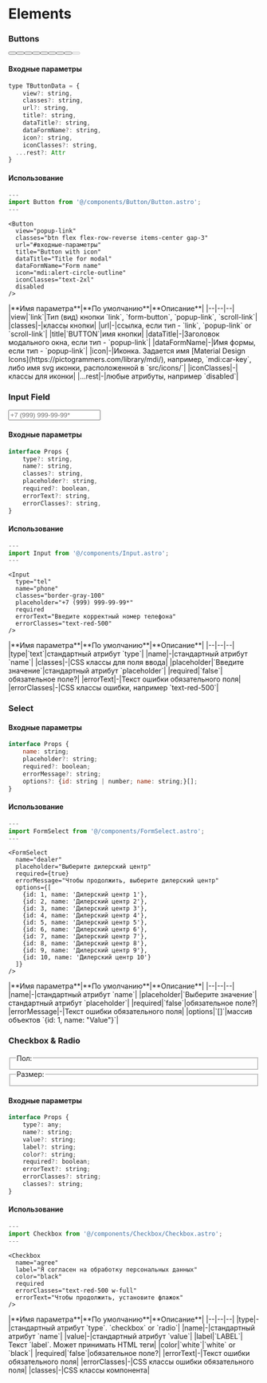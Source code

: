 
# Elements

### **Buttons**

<div class="flex gap-5 flex-wrap mb-10 bg-gray-700 py-10 px-4">
  <Button title="Link" url="/guide/" classes="!m-0" />
  <Button title="Scroll link" view="scroll-link" classes="btn btn-o !m-0" url="#входные-параметры" />
  <Button title="Popup link" view="popup-link" classes="btn black !m-0" url="#common-modal" dataTitle="Popup link" dataFormName="Popup link" />
  <Button title="Form button" view="form-button" classes="btn black btn-o !m-0" />
  <Button title="Button with icon" icon="mdi:account" iconClasses="text-2xl" view="scroll-link" classes="btn white !m-0 flex items-center gap-3" url="#входные-параметры" />
  <Button title="Button with icon" icon="mdi:alert-circle-outline" iconClasses="text-2xl" view="scroll-link" classes="btn white btn-o !m-0 flex flex-row-reverse items-center gap-3" url="#входные-параметры" />
  <Button title="Danger button" view="scroll-link" classes="btn danger !m-0" url="#входные-параметры" />
  <Button title="Danger button" view="scroll-link" classes="btn danger btn-o !m-0" url="#входные-параметры" />
  <Button title="Disabled button" view="form-button" classes="btn black !m-0" disabled />
</div>

#### Входные параметры

```js
type TButtonData = {
	view?: string,
	classes?: string,
	url?: string,
	title?: string,
	dataTitle?: string,
	dataFormName?: string,
	icon?: string,
	iconClasses?: string,
  ...rest?: Attr
}
```

#### Использование
```js
---
import Button from '@/components/Button/Button.astro';
---
```

```astro
<Button 
  view="popup-link" 
  classes="btn flex flex-row-reverse items-center gap-3" 
  url="#входные-параметры" 
  title="Button with icon" 
  dataTitle="Title for modal"
  dataFormName="Form name"
  icon="mdi:alert-circle-outline" 
  iconClasses="text-2xl" 
  disabled
/>
```

<div class="*:!text-left mb-10">
    |**Имя параметра**|**По умолчанию**|**Описание**|
    |--|--|--|
    |view|`link`|Тип (вид) кнопки `link`, `form-button`, `popup-link`, `scroll-link`|
    |classes|-|классы кнопки|
    |url|-|ссылка, если тип - `link`, `popup-link` or `scroll-link`|
    |title|`BUTTON`|имя кнопки|
    |dataTitle|-|Заголовок модального окна, если тип - `popup-link`|
    |dataFormName|-|Имя формы, если тип - `popup-link`|
    |icon|-|Иконка. Задается имя [Material Design Icons](https://pictogrammers.com/library/mdi/), например, `mdi:car-key`, либо имя svg иконки, расположенной в `src/icons/`|
    |iconClasses|-|классы для иконки|
    |...rest|-|любые атрибуты, например `disabled`|
</div>

### **Input Field**

<div class="max-w-xl mb-10">
  <Input
    type="tel"
    name="phone"
    classes="border-gray-100"
    placeholder="+7 (999) 999-99-99*"
    required
    errorText="Введите корректный номер телефона"
    errorClasses="text-red-500 !block"
  />
</div>

#### Входные параметры

```js
interface Props {
    type?: string,
    name?: string,
    classes?: string,
    placeholder?: string,
    required?: boolean,
    errorText?: string,
    errorClasses?: string,
}
```

#### Использование
```js
---
import Input from '@/components/Input.astro';
---
```

```astro
<Input
  type="tel"
  name="phone"
  classes="border-gray-100"
  placeholder="+7 (999) 999-99-99*"
  required
  errorText="Введите корректный номер телефона"
  errorClasses="text-red-500"
/>
```

<div class="*:!text-left mb-10">
    |**Имя параметра**|**По умолчанию**|**Описание**|
    |--|--|--|
    |type|`text`|стандартный атрибут `type`|
    |name|-|стандартный атрибут `name`|
    |classes|-|CSS классы для поля ввода|
    |placeholder|`Введите значение`|стандартный атрибут `placeholder`|
    |required|`false`|обязательное поле?|
    |errorText|-|Текст ошибки обязательного поля|
    |errorClasses|-|CSS классы ошибки, например `text-red-500`|
</div>

### **Select**

<div class="max-w-xl mb-10">
  <FormSelect 
    name="dealer" 
    placeholder="Выберите дилерский центр" 
    required={true} 
    errorMessage="Чтобы продолжить, выберите дилерский центр" 
    options={[
      {id: 1, name: 'Дилерский центр 1'},
      {id: 2, name: 'Дилерский центр 2'},
      {id: 3, name: 'Дилерский центр 3'},
      {id: 4, name: 'Дилерский центр 4'},
      {id: 5, name: 'Дилерский центр 5'},
      {id: 6, name: 'Дилерский центр 6'},
      {id: 7, name: 'Дилерский центр 7'},
      {id: 8, name: 'Дилерский центр 8'},
      {id: 9, name: 'Дилерский центр 9'},
      {id: 10, name: 'Дилерский центр 10'}
    ]} 
  />
</div>

#### Входные параметры

```js
interface Props {
	name: string;
	placeholder?: string;
	required?: boolean;
	errorMessage?: string;
	options?: {id: string | number; name: string;}[];
}
```

#### Использование
```js
---
import FormSelect from '@/components/FormSelect.astro';
---
```

```astro
<FormSelect 
  name="dealer" 
  placeholder="Выберите дилерский центр" 
  required={true} 
  errorMessage="Чтобы продолжить, выберите дилерский центр" 
  options={[
    {id: 1, name: 'Дилерский центр 1'},
    {id: 2, name: 'Дилерский центр 2'},
    {id: 3, name: 'Дилерский центр 3'},
    {id: 4, name: 'Дилерский центр 4'},
    {id: 5, name: 'Дилерский центр 5'},
    {id: 6, name: 'Дилерский центр 6'},
    {id: 7, name: 'Дилерский центр 7'},
    {id: 8, name: 'Дилерский центр 8'},
    {id: 9, name: 'Дилерский центр 9'},
    {id: 10, name: 'Дилерский центр 10'}
  ]} 
/>
```

<div class="*:!text-left mb-10">
    |**Имя параметра**|**По умолчанию**|**Описание**|
    |--|--|--|
    |name|-|стандартный атрибут `name`|
    |placeholder|`Выберите значение`|стандартный атрибут `placeholder`|
    |required|`false`|обязательное поле?|
    |errorMessage|-|Текст ошибки обязательного поля|
    |options|`[]`|массив объектов `{id: 1, name: "Value"}`|
</div>

### **Checkbox & Radio**

<div class="max-w-xl mb-10 grid gap-5">
  <Checkbox
    name="agree"
    label='<span class="pt-0.5">Я согласен на</span><a href="/privacy-policy" class="!m-0 underline transition-all hover:no-underline" target="_blank">обработку персональных данных</a>'
    color="black"
    required
    errorClasses="text-red-500 w-full"
    errorText="Чтобы продолжить, установите флажок"
  />
  <fieldset class="flex flex-col gap-5 border px-3 pb-2">
    <legend class="px-3">Пол:</legend>
    <Checkbox
      type="radio"
      name="genre"
      value="male"
      label={'Мужской'}
      color="black"
      required
      errorClasses="text-red-500 w-full"
      errorText="Чтобы продолжить, установите флажок"
    />
    <Checkbox
      type="radio"
      name="genre"
      value="famale"
      label={'Женский'}
      color="black"
      required
      errorClasses="text-red-500 w-full"
      errorText="Чтобы продолжить, установите флажок"
    />
  </fieldset>
  <fieldset class="flex flex-col gap-5 border-white text-white px-3 pb-2 bg-gray-800">
    <legend class="px-3 bg-gray-800">Размер:</legend>
    <Checkbox
      type="radio"
      name="size"
      value="xs"
      label="XS"
      color="white"
      required
      errorClasses="text-red-500 w-full"
      errorText="Чтобы продолжить, установите флажок"
    />
    <Checkbox
      type="radio"
      name="size"
      value="xl"
      label="XL"
      color="white"
      required
      errorClasses="text-red-500 w-full"
      errorText="Чтобы продолжить, установите флажок"
    />
  </fieldset>
</div>

#### Входные параметры

```js
interface Props {
	type?: any;
	name?: string;
	value?: string;
	label?: string;
	color?: string;
	required?: boolean;
	errorText?: string;
	errorClasses?: string;
	classes?: string;
}
```

#### Использование
```js
---
import Checkbox from '@/components/Checkbox/Checkbox.astro';
---
```

```astro
<Checkbox
  name="agree"
  label="Я согласен на обработку персональных данных"
  color="black"
  required
  errorClasses="text-red-500 w-full"
  errorText="Чтобы продолжить, установите флажок"
/>
```

<div class="*:!text-left mb-10">
    |**Имя параметра**|**По умолчанию**|**Описание**|
    |--|--|--|
    |type|-|стандартный атрибут `type`. `checkbox` or `radio`|
    |name|-|стандартный атрибут `name`|
    |value|-|стандартный атрибут `value`|
    |label|`<span>LABEL</span>`|Текст `label`. Может принимать HTML теги|
    |color|`white`|`white` or `black`|
    |required|`false`|обязательное поле?|
    |errorText|-|Текст ошибки обязательного поля|
    |errorClasses|-|CSS классы ошибки обязательного поля|
    |classes|-|CSS классы компонента|
</div>